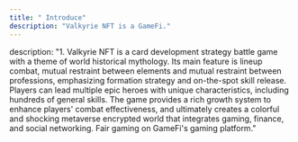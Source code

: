 ```yaml
---
title: " Introduce"
description: "Valkyrie NFT is a GameFi."
---
```


description: "1. Valkyrie NFT is a card development strategy battle game with a theme of world historical mythology. Its main feature is lineup combat, mutual restraint between elements and mutual restraint between professions, emphasizing formation strategy and on-the-spot skill release. Players can lead multiple epic heroes with unique characteristics, including hundreds of general skills. The game provides a rich growth system to enhance players' combat effectiveness, and ultimately creates a colorful and shocking metaverse encrypted world that integrates gaming, finance, and social networking. Fair gaming on GameFi's gaming platform."